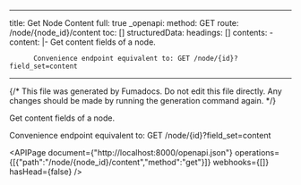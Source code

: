 <!-- AUTO-GENERATED: fumadocs-openapi (safe to overwrite) -->

---
title: Get Node Content
full: true
_openapi:
  method: GET
  route: /node/{node_id}/content
  toc: []
  structuredData:
    headings: []
    contents:
      - content: |-
          Get content fields of a node.

          Convenience endpoint equivalent to: GET /node/{id}?field_set=content
---

{/* This file was generated by Fumadocs. Do not edit this file directly. Any changes should be made by running the generation command again. */}

Get content fields of a node.

Convenience endpoint equivalent to: GET /node/{id}?field_set=content

<APIPage document={"http://localhost:8000/openapi.json"} operations={[{"path":"/node/{node_id}/content","method":"get"}]} webhooks={[]} hasHead={false} />